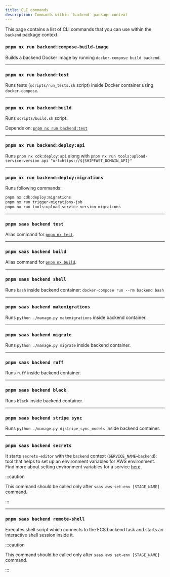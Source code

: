```yaml
---
title: CLI commands
description: Commands within `backend` package context
---
```



This page contains a list of CLI commands that you can use within the `backend` package context.


### `pnpm nx run backend:compose-build-image`

Builds a backend Docker image by running `docker-compose build backend`.

<RunOnCICautionPartial />

---


### `pnpm nx run backend:test`

Runs tests (`scripts/run_tests.sh` script) inside Docker container using `docker-compose`.

---


### `pnpm nx run backend:build`

Runs `scripts/build.sh` script.

Depends on: [`pnpm nx run backend:test`](#pnpm-nx-run-backendtest)

---


### `pnpm nx run backend:deploy:api`

Runs `pnpm nx cdk:deploy:api` along with `pnpm nx run tools:upload-service-version api "url=https://${SHIPFAST_DOMAIN_API}"`


---


### `pnpm nx run backend:deploy:migrations`

Runs following commands:
```bash
pnpm nx cdk:deploy:migrations
pnpm nx run trigger-migrations-job
pnpm nx run tools:upload-service-version migrations
```

---

### `pnpm saas backend test`

Alias command for [`pnpm nx test`](#pnpm-nx-run-backendtest).

---

### `pnpm saas backend build`

Alias command for [`pnpm nx build`](#pnpm-nx-run-backendbuild).

---

### `pnpm saas backend shell`

Runs `bash` inside backend container: `docker-compose run --rm backend bash`

---

### `pnpm saas backend makemigrations`

Runs `python ./manage.py makemigrations` inside backend container.

---

### `pnpm saas backend migrate`

Runs `python ./manage.py migrate` inside backend container.

---

### `pnpm saas backend ruff`

Runs `ruff` inside backend container.

---

### `pnpm saas backend black`

Runs `black` inside backend container.


---

### `pnpm saas backend stripe sync`

Runs `python ./manage.py djstripe_sync_models` inside backend container.

---

### `pnpm saas backend secrets`

It starts `secrets-editor` with the `backend` context (`SERVICE_NAME=backend`): tool that helps to set up an environment
variables for AWS environment. Find more about setting environment variables for a service
[here](../../aws/deploy-to-aws/create-runtime-env-vars#using-the-cli-tool).

:::caution

This command should be called only after `saas aws set-env [STAGE_NAME]` command.

:::

---

### `pnpm saas backend remote-shell`

Executes shell script which connects to the ECS backend task and starts an interactive shell session inside it.

:::caution

This command should be called only after `saas aws set-env [STAGE_NAME]` command.

:::